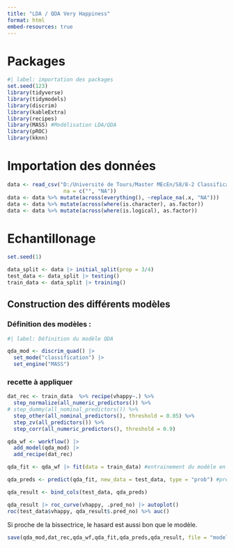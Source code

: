 ```yaml
---
title: "LDA / QDA Very Happiness"
format: html
embed-resources: true
---
```


# Packages

```r
#| label: importation des packages
set.seed(123)
library(tidyverse)
library(tidymodels)
library(discrim)
library(kableExtra)
library(recipes)
library(MASS) #Modélisation LDA/QDA
library(pROC)
library(kknn)
```

# Importation des données

```r
data <- read_csv("D:/Université de Tours/Master MEcEn/S8/8-2 Classification supervisée/Projet HAPPINESS/R_ happiness_files/vhappy/vhappy.csv",
                  na = c("", "NA"))
data <- data %>% mutate(across(everything(), ~replace_na(.x, "NA")))
data <- data %>% mutate(across(where(is.character), as.factor))
data <- data %>% mutate(across(where(is.logical), as.factor))
```

# Echantillonage 
```r
set.seed(1)

data_split <- data |> initial_split(prop = 3/4)
test_data <- data_split |> testing()
train_data <- data_split |> training()
```

## Construction des différents modèles

### Définition des modèles :

```r
#| label: Définition du modèle QDA

qda_mod <- discrim_quad() |> 
  set_mode("classification") |> 
  set_engine("MASS")
```

### recette à appliquer 

```r
dat_rec <- train_data  %>% recipe(vhappy~.) %>% 
  step_normalize(all_numeric_predictors()) %>% 
# step_dummy(all_nominal_predictors()) %>% 
  step_other(all_nominal_predictors(), threshold = 0.05) %>% 
  step_zv(all_predictors()) %>% 
  step_corr(all_numeric_predictors(), threshold = 0.9)
```

```r
qda_wf <- workflow() |> 
  add_model(qda_mod) |> 
  add_recipe(dat_rec)
```

```r
qda_fit <- qda_wf |> fit(data = train_data) #entrainement du modèle en fonction du workflow et par rapport à la data d'entrainement

qda_preds <- predict(qda_fit, new_data = test_data, type = "prob") #predit la test_data grâce aux données d'entrainements

qda_result <- bind_cols(test_data, qda_preds)
```

```r
qda_result |> roc_curve(vhappy, .pred_no) |> autoplot()
roc(test_data$vhappy, qda_result$.pred_no) %>% auc()
```

Si proche de la bissectrice, le hasard est aussi bon que le modèle.

```r
save(qda_mod,dat_rec,qda_wf,qda_fit,qda_preds,qda_result, file = "model_QDA.RData")
```

